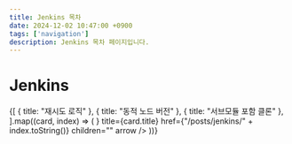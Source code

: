 ```yaml
---
title: Jenkins 목차
date: 2024-12-02 10:47:00 +0900
tags: ['navigation']
description: Jenkins 목차 페이지입니다.
---
```



# Jenkins

<Cards>
	{[
		{ title: "재시도 로직" },
		{ title: "동적 노드 버전" },
		{ title: "서브모듈 포함 클론" },
	].map((card, index) => (
		<Cards.Card
			key={index}
			icon={<NextraIcon name="jenkins" width={28} height={28} />}
			title={card.title}
			href={"/posts/jenkins/" + index.toString()}
			children=""
			arrow
		/>
	))}
</Cards>